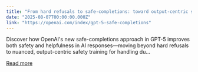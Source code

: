 ```yaml
---
title: "From hard refusals to safe-completions: toward output-centric safety training"
date: "2025-08-07T00:00:00.000Z"
link: "https://openai.com/index/gpt-5-safe-completions"
---
```


Discover how OpenAI's new safe-completions approach in GPT-5 improves both safety and helpfulness in AI responses—moving beyond hard refusals to nuanced, output-centric safety training for handling du...

[Read more](https://openai.com/index/gpt-5-safe-completions)
